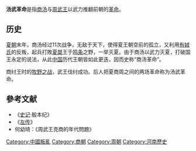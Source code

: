 '''汤武革命'''是指[[商汤|商汤]]与[[周武王|周武王]]以武力推翻前朝的[[革命|革命]]。

==历史==
[[夏朝|夏朝]]末年，商汤经过11次战争，无敌于天下，使得夏王朝空前的孤立，又利用[[有娀氏|有娀氏]]的反叛，起兵打敗[[桀|夏桀]]王于[[鸣条之战|鸣条]]之野，一举灭夏。由于商汤以武力灭夏，打破国王永定的说法，从此[[中国|中国]]历代王朝皆如此更迭，因而史称“商汤革命”。

商纣王时的[[牧野之战|牧野之战]]，武王伐纣成功。后人把夏商周之间的两场革命称为汤武革命。

==參考文献==
*《[[史记|史记]]·殷本纪》
*《[[左传|左传]]》
* 何幼琦：《周武王克商的年代問題》

[[Category:中國叛亂|Category:中國叛亂]]
[[Category:商朝|Category:商朝]]
[[Category:周朝|Category:周朝]]
[[Category:河南歷史|Category:河南歷史]]